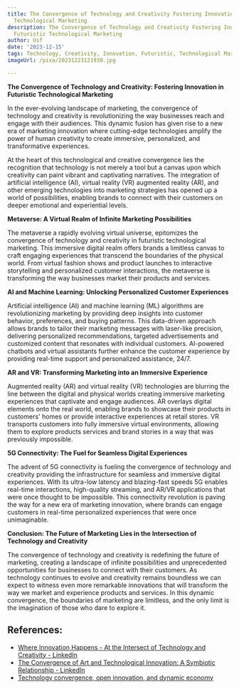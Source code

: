 ```yaml
---
title: The Convergence of Technology and Creativity Fostering Innovation in Futuristic
  Technological Marketing
description: The Convergence of Technology and Creativity Fostering Innovation in
  Futuristic Technological Marketing
author: Usf
date: '2023-12-15'
tags: Technology, Creativity, Innovation, Futuristic, Technological Marketing
imageUrl: /pixa/20231223121938.jpg

---
```

**The Convergence of Technology and Creativity:  Fostering Innovation in Futuristic Technological Marketing**

In the ever-evolving  landscape  of  marketing, the convergence of technology and creativity is revolutionizing the way businesses reach and engage with their audiences. This dynamic fusion has given rise  to a new era of marketing innovation where cutting-edge  technologies amplify the power of human  creativity to create immersive, personalized, and transformative experiences.

At the heart of this technological and creative convergence lies the recognition that technology is  not merely a tool  but  a canvas upon which creativity can paint vibrant and captivating narratives. The integration of artificial intelligence (AI),  virtual reality (VR) augmented  reality (AR), and other emerging technologies into marketing strategies has opened  up a world of possibilities, enabling brands to connect with their  customers on deeper emotional  and experiential levels.

**Metaverse: A Virtual Realm  of Infinite  Marketing Possibilities**

The metaverse a rapidly evolving  virtual universe, epitomizes the convergence of technology and creativity in futuristic technological marketing. This immersive  digital realm offers brands a limitless canvas to craft engaging experiences that transcend the boundaries  of the physical world. From virtual fashion shows and product launches to interactive storytelling and personalized customer interactions,  the metaverse is transforming the way  businesses market their products and services.

**AI and  Machine Learning: Unlocking Personalized Customer Experiences**

Artificial intelligence (AI) and machine learning (ML) algorithms are revolutionizing marketing by providing deep  insights  into customer behavior, preferences,  and buying patterns. This data-driven approach allows brands to tailor their marketing messages with laser-like precision, delivering personalized recommendations,  targeted advertisements and  customized content that resonates with individual  customers. AI-powered chatbots and  virtual assistants further enhance the customer experience  by providing real-time support  and personalized assistance, 24/7.

**AR and VR: Transforming Marketing into an Immersive Experience**

Augmented reality (AR) and virtual reality (VR) technologies are blurring the line between the digital and physical worlds creating immersive marketing experiences that captivate and engage audiences. AR overlays digital elements onto the real world, enabling brands to showcase their products in customers' homes or provide interactive experiences at retail stores. VR transports customers  into fully immersive virtual environments, allowing them  to explore products services and  brand stories in a way that was previously impossible.

**5G Connectivity: The Fuel for Seamless Digital Experiences**

The advent of 5G connectivity is fueling the  convergence of technology  and creativity providing the infrastructure for seamless and immersive digital experiences. With its ultra-low latency and blazing-fast speeds 5G enables real-time interactions,  high-quality streaming, and AR/VR  applications that were once thought to be impossible. This connectivity revolution is  paving the way for a new era of marketing innovation, where brands  can engage customers in real-time personalized experiences that were once unimaginable.

**Conclusion: The Future of Marketing Lies in the Intersection of Technology and Creativity**

The convergence of technology and creativity is  redefining the future of  marketing, creating  a landscape of infinite possibilities and unprecedented opportunities  for businesses to connect with their customers. As technology continues to evolve and creativity remains boundless  we can expect to witness even  more remarkable innovations that  will transform the way we  market and experience products and services. In  this dynamic convergence, the boundaries of marketing are limitless, and the only limit  is the imagination of those who  dare to explore it.

## References:
- [Where Innovation Happens - At the Intersect of Technology and Creativity - LinkedIn](https://www.linkedin.com/pulse/where-innovation-happens-intersect-technology-creativity-king)
- [The Convergence of Art and Technological Innovation: A Symbiotic Relationship - LinkedIn](https://www.linkedin.com/pulse/convergence-art-technological-innovation-symbiotic-tindall-csslp)
- [Technology convergence, open innovation, and dynamic economy](https://jopeninnovation.springeropen.com/articles/10.1186/s40852-017-0074-z)
